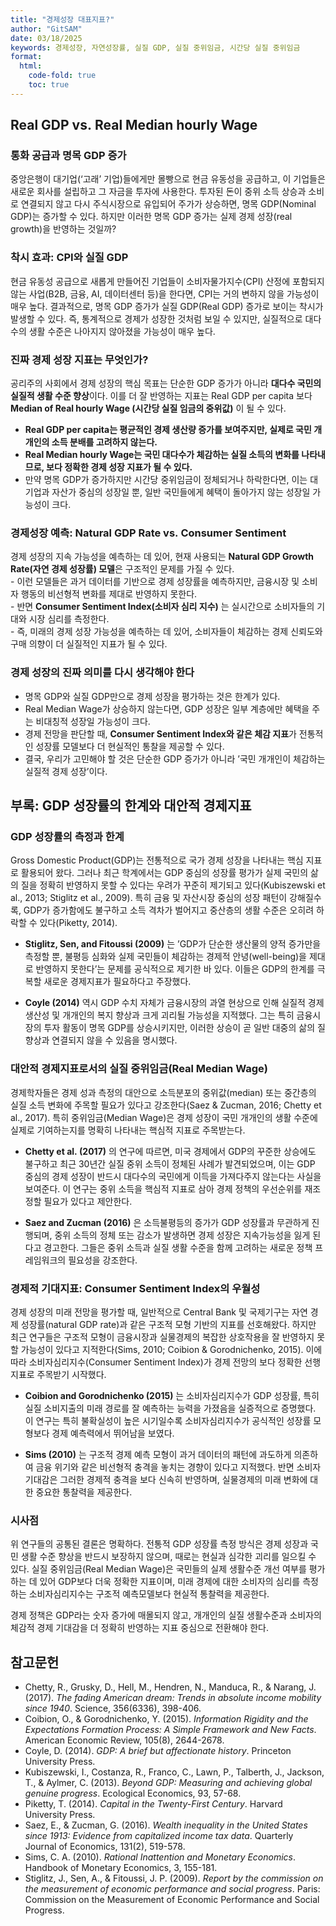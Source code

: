 ```yaml
---
title: "경제성장 대표지표?"
author: "GitSAM"
date: 03/18/2025
keywords: 경제성장, 자연성장률, 실질 GDP, 실질 중위임금, 시간당 실질 중위임금
format:
  html:
    code-fold: true
    toc: true
---
```


## Real GDP vs. Real Median hourly Wage

### 통화 공급과 명목 GDP 증가  
중앙은행이 대기업(‘고래’ 기업)들에게만 몰빵으로 현금 유동성을 공급하고, 이 기업들은 새로운 회사를 설립하고 그 자금을 투자에 사용한다. 
투자된 돈이 중위 소득 상승과 소비로 연결되지 않고 다시 주식시장으로 유입되어 주가가 상승하면, 명목 GDP(Nominal GDP)는 증가할 수 있다. 
하지만 이러한 명목 GDP 증가는 실제 경제 성장(real growth)을 반영하는 것일까?  

### 착시 효과: CPI와 실질 GDP  
현금 유동성 공급으로 새롭게 만들어진 기업들이 소비자물가지수(CPI) 산정에 포함되지 않는 사업(B2B, 금융, AI, 데이터센터 등)을 한다면, CPI는 거의 변하지 않을 가능성이 매우 높다. 
결과적으로, 명목 GDP 증가가 실질 GDP(Real GDP) 증가로 보이는 착시가 발생할 수 있다. 
즉, 통계적으로 경제가 성장한 것처럼 보일 수 있지만, 실질적으로 대다수의 생활 수준은 나아지지 않아졌을 가능성이 매우 높다.  

### 진짜 경제 성장 지표는 무엇인가?
공리주의 사회에서 경제 성장의 핵심 목표는 단순한 GDP 증가가 아니라 **대다수 국민의 실질적 생활 수준 향상**이다. 
이를 더 잘 반영하는 지표는 Real GDP per capita 보다 **Median of Real hourly Wage (시간당 실질 임금의 중위값)** 이 될 수 있다.  

- **Real GDP per capita는 평균적인 경제 생산량 증가를 보여주지만, 실제로 국민 개개인의 소득 분배를 고려하지 않는다.**  
- **Real Median hourly Wage는 국민 대다수가 체감하는 실질 소득의 변화를 나타내므로, 보다 정확한 경제 성장 지표가 될 수 있다.**  
- 만약 명목 GDP가 증가하지만 시간당 중위임금이 정체되거나 하락한다면, 이는 대기업과 자산가 중심의 성장일 뿐, 일반 국민들에게 혜택이 돌아가지 않는 성장일 가능성이 크다.  

### 경제성장 예측: Natural GDP Rate vs. Consumer Sentiment
경제 성장의 지속 가능성을 예측하는 데 있어, 현재 사용되는 **Natural GDP Growth Rate(자연 경제 성장률) 모델**은 구조적인 문제를 가질 수 있다.  
- 이런 모델들은 과거 데이터를 기반으로 경제 성장률을 예측하지만, 금융시장 및 소비자 행동의 비선형적 변화를 제대로 반영하지 못한다.  
- 반면 **Consumer Sentiment Index(소비자 심리 지수)** 는 실시간으로 소비자들의 기대와 시장 심리를 측정한다.  
- 즉, 미래의 경제 성장 가능성을 예측하는 데 있어, 소비자들이 체감하는 경제 신뢰도와 구매 의향이 더 실질적인 지표가 될 수 있다.  

### 경제 성장의 진짜 의미를 다시 생각해야 한다
- 명목 GDP와 실질 GDP만으로 경제 성장을 평가하는 것은 한계가 있다.  
- Real Median Wage가 상승하지 않는다면, GDP 성장은 일부 계층에만 혜택을 주는 비대칭적 성장일 가능성이 크다. 
- 경제 전망을 판단할 때, **Consumer Sentiment Index와 같은 체감 지표**가 전통적인 성장률 모델보다 더 현실적인 통찰을 제공할 수 있다.  
- 결국, 우리가 고민해야 할 것은 단순한 GDP 증가가 아니라 ‘국민 개개인이 체감하는 실질적 경제 성장’이다.


## 부록: GDP 성장률의 한계와 대안적 경제지표

### GDP 성장률의 측정과 한계
Gross Domestic Product(GDP)는 전통적으로 국가 경제 성장을 나타내는 핵심 지표로 활용되어 왔다. 그러나 최근 학계에서는 GDP 중심의 성장률 평가가 실제 국민의 삶의 질을 정확히 반영하지 못할 수 있다는 우려가 꾸준히 제기되고 있다(Kubiszewski et al., 2013; Stiglitz et al., 2009). 특히 금융 및 자산시장 중심의 성장 패턴이 강해질수록, GDP가 증가함에도 불구하고 소득 격차가 벌어지고 중산층의 생활 수준은 오히려 하락할 수 있다(Piketty, 2014).

- **Stiglitz, Sen, and Fitoussi (2009)** 는 'GDP가 단순한 생산물의 양적 증가만을 측정할 뿐, 불평등 심화와 실제 국민들이 체감하는 경제적 안녕(well-being)을 제대로 반영하지 못한다'는 문제를 공식적으로 제기한 바 있다. 이들은 GDP의 한계를 극복할 새로운 경제지표가 필요하다고 주장했다.

- **Coyle (2014)** 역시 GDP 수치 자체가 금융시장의 과열 현상으로 인해 실질적 경제 생산성 및 개개인의 복지 향상과 크게 괴리될 가능성을 지적했다. 그는 특히 금융시장의 투자 활동이 명목 GDP를 상승시키지만, 이러한 상승이 곧 일반 대중의 삶의 질 향상과 연결되지 않을 수 있음을 명시했다.


### 대안적 경제지표로서의 실질 중위임금(Real Median Wage)
경제학자들은 경제 성과 측정의 대안으로 소득분포의 중위값(median) 또는 중간층의 실질 소득 변화에 주목할 필요가 있다고 강조한다(Saez & Zucman, 2016; Chetty et al., 2017). 특히 중위임금(Median Wage)은 경제 성장이 국민 개개인의 생활 수준에 실제로 기여하는지를 명확히 나타내는 핵심적 지표로 주목받는다.

- **Chetty et al. (2017)** 의 연구에 따르면, 미국 경제에서 GDP의 꾸준한 상승에도 불구하고 최근 30년간 실질 중위 소득이 정체된 사례가 발견되었으며, 이는 GDP 중심의 경제 성장이 반드시 대다수의 국민에게 이득을 가져다주지 않는다는 사실을 보여준다. 이 연구는 중위 소득을 핵심적 지표로 삼아 경제 정책의 우선순위를 재조정할 필요가 있다고 제안한다.

- **Saez and Zucman (2016)** 은 소득불평등의 증가가 GDP 성장률과 무관하게 진행되며, 중위 소득의 정체 또는 감소가 발생하면 경제 성장은 지속가능성을 잃게 된다고 경고한다. 그들은 중위 소득과 실질 생활 수준을 함께 고려하는 새로운 정책 프레임워크의 필요성을 강조한다.


### 경제적 기대지표: Consumer Sentiment Index의 우월성
경제 성장의 미래 전망을 평가할 때, 일반적으로 Central Bank 및 국제기구는 자연 경제 성장률(natural GDP rate)과 같은 구조적 모형 기반의 지표를 선호해왔다. 하지만 최근 연구들은 구조적 모형이 금융시장과 실물경제의 복잡한 상호작용을 잘 반영하지 못할 가능성이 있다고 지적한다(Sims, 2010; Coibion & Gorodnichenko, 2015). 이에 따라 소비자심리지수(Consumer Sentiment Index)가 경제 전망의 보다 정확한 선행지표로 주목받기 시작했다.

- **Coibion and Gorodnichenko (2015)** 는 소비자심리지수가 GDP 성장률, 특히 실질 소비지출의 미래 경로를 잘 예측하는 능력을 가졌음을 실증적으로 증명했다. 이 연구는 특히 불확실성이 높은 시기일수록 소비자심리지수가 공식적인 성장률 모형보다 경제 예측력에서 뛰어남을 보였다.

- **Sims (2010)** 는 구조적 경제 예측 모형이 과거 데이터의 패턴에 과도하게 의존하여 금융 위기와 같은 비선형적 충격을 놓치는 경향이 있다고 지적했다. 반면 소비자 기대감은 그러한 경제적 충격을 보다 신속히 반영하며, 실물경제의 미래 변화에 대한 중요한 통찰력을 제공한다.

### 시사점
위 연구들의 공통된 결론은 명확하다. 전통적 GDP 성장률 측정 방식은 경제 성장과 국민 생활 수준 향상을 반드시 보장하지 않으며, 때로는 현실과 심각한 괴리를 일으킬 수 있다. 실질 중위임금(Real Median Wage)은 국민들의 실제 생활수준 개선 여부를 평가하는 데 있어 GDP보다 더욱 정확한 지표이며, 미래 경제에 대한 소비자의 심리를 측정하는 소비자심리지수는 구조적 예측모델보다 현실적 통찰력을 제공한다.

경제 정책은 GDP라는 숫자 증가에 매몰되지 않고, 개개인의 실질 생활수준과 소비자의 체감적 경제 기대감을 더 정확히 반영하는 지표 중심으로 전환해야 한다.


## 참고문헌
- Chetty, R., Grusky, D., Hell, M., Hendren, N., Manduca, R., & Narang, J. (2017). *The fading American dream: Trends in absolute income mobility since 1940*. Science, 356(6336), 398-406.
- Coibion, O., & Gorodnichenko, Y. (2015). *Information Rigidity and the Expectations Formation Process: A Simple Framework and New Facts*. American Economic Review, 105(8), 2644-2678.
- Coyle, D. (2014). *GDP: A brief but affectionate history*. Princeton University Press.
- Kubiszewski, I., Costanza, R., Franco, C., Lawn, P., Talberth, J., Jackson, T., & Aylmer, C. (2013). *Beyond GDP: Measuring and achieving global genuine progress*. Ecological Economics, 93, 57-68.
- Piketty, T. (2014). *Capital in the Twenty-First Century*. Harvard University Press.
- Saez, E., & Zucman, G. (2016). *Wealth inequality in the United States since 1913: Evidence from capitalized income tax data*. Quarterly Journal of Economics, 131(2), 519-578.
- Sims, C. A. (2010). *Rational Inattention and Monetary Economics*. Handbook of Monetary Economics, 3, 155-181.
- Stiglitz, J., Sen, A., & Fitoussi, J. P. (2009). *Report by the commission on the measurement of economic performance and social progress*. Paris: Commission on the Measurement of Economic Performance and Social Progress.